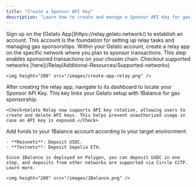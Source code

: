 ```yaml
---
title: "Create a Sponsor API Key"
description: "Learn how to create and manage a Sponsor API Key for gas sponsorship"
---
```


<Steps>
  <Step title="Create Your Gelato Account">
    Sign up on the [Gelato App](https://relay.gelato.network/) to establish an account. This account is the foundation for setting up relay tasks and managing gas sponsorships.
  </Step>

  <Step title="Create a Relay App">
    Within your Gelato account, create a relay app on the specific network where you plan to sponsor transactions. This step enables sponsored transactions on your chosen chain. Checkout supported networks [here](/Relay/Additional-Resources/Supported-networks)

    <img height="200" src="/images/create-app-relay.png" />

  </Step>

  <Step title="Retrieve Your Sponsor API Key">
    After creating the relay app, navigate to its dashboard to locate your Sponsor API Key. This key links your Gelato setup with 1Balance for gas sponsorship.

    <Check>Gelato Relay now supports API key rotation, allowing users to create and delete API keys. This helps prevent unauthorized usage in case an API key is exposed.</Check>

  </Step>

  <Step title="Deposit Funds into 1Balance">
    Add funds to your 1Balance account according to your target environment:

    - **Mainnets**: Deposit USDC.
    - **Testnets**: Deposit Sepolia ETH.

    Since 1Balance is deployed on Polygon, you can deposit USDC in one step, and deposits from other networks are supported via Circle CCTP. Learn more.

    <img height="200" src="/images/1Balance.png" />

  </Step>
</Steps>
